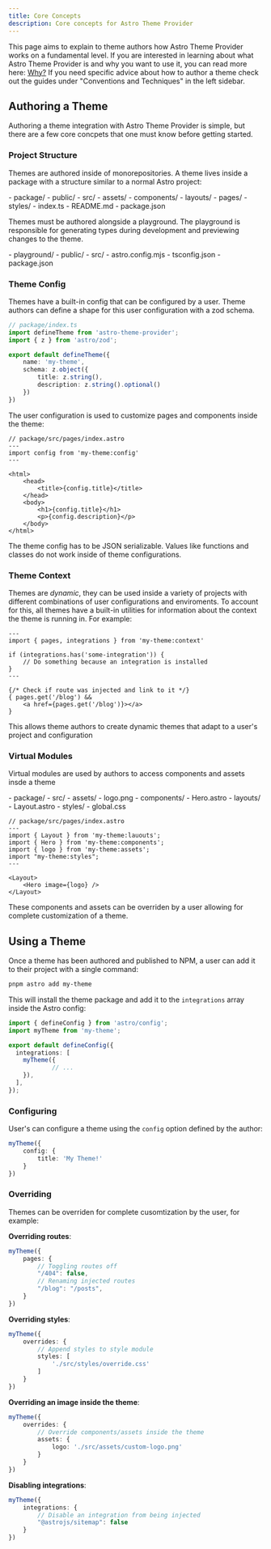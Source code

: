 ```yaml
---
title: Core Concepts
description: Core concepts for Astro Theme Provider
---
```



This page aims to explain to theme authors how Astro Theme Provider works on a fundamental level.
If you are interested in learning about what Astro Theme Provider is and why you want to use it, you can read more here: [Why?](/why)
If you need specific advice about how to author a theme check out the guides under "Conventions and Techniques" in the left sidebar.

## Authoring a Theme

Authoring a theme integration with Astro Theme Provider is simple, but there are a few core concpets that one must know before getting started.

### Project Structure

Themes are authored inside of monorepositories. A theme lives inside a package with a structure similar to a normal Astro project:

<FileTree>
- package/
	- public/
	- src/
		- assets/
		- components/
		- layouts/
		- pages/
		- styles/
	- index.ts
	- README.md
	- package.json
</FileTree>

Themes must be authored alongside a playground.
The playground is responsible for generating types during development and previewing changes to the theme.

<FileTree>
- playground/
	- public/
	- src/
	- astro.config.mjs
	- tsconfig.json
	- package.json
</FileTree>


### Theme Config

Themes have a built-in config that can be configured by a user.
Theme authors can define a shape for this user configuration with a zod schema.

```ts
// package/index.ts
import defineTheme from 'astro-theme-provider';
import { z } from 'astro/zod';

export default defineTheme({
	name: 'my-theme',
	schema: z.object({
		title: z.string(),
		description: z.string().optional()
	})
})
```

The user configuration is used to customize pages and components inside the theme:

```tsx
// package/src/pages/index.astro
---
import config from 'my-theme:config'
---

<html>
	<head>
		<title>{config.title}</title>
	</head>
	<body>
		<h1>{config.title}</h1>
		<p>{config.description}</p>
	</body>
</html>
```

The theme config has to be JSON serializable. Values like functions and classes do not work inside of theme configurations.


### Theme Context

Themes are *dynamic*, they can be used inside a variety of projects with different combinations of user configurations and enviroments.
To account for this, all themes have a built-in utilities for information about the context the theme is running in. For example:

```tsx
---
import { pages, integrations } from 'my-theme:context'

if (integrations.has('some-integration')) {
	// Do something because an integration is installed
}
---

{/* Check if route was injected and link to it */}
{ pages.get('/blog') &&
	<a href={pages.get('/blog')}></a>
}
```

This allows theme authors to create dynamic themes that adapt to a user's project and configuration

### Virtual Modules

Virtual modules are used by authors to access components and assets insde a theme

<FileTree>
- package/
	- src/
		- assets/
			- logo.png
		- components/
			- Hero.astro
		- layouts/
			- Layout.astro
		- styles/
			- global.css
</FileTree>

```tsx
// package/src/pages/index.astro
---
import { Layout } from 'my-theme:lauouts';
import { Hero } from 'my-theme:components';
import { logo } from 'my-theme:assets';
import "my-theme:styles";
---

<Layout>
	<Hero image={logo} />
</Layout>
```

These components and assets can be overriden by a user allowing for complete customization of a theme.

## Using a Theme

Once a theme has been authored and published to NPM, a user can add it to their project with a single command:

```sh
pnpm astro add my-theme
```

This will install the theme package and add it to the `integrations` array inside the Astro config:

```ts
import { defineConfig } from 'astro/config';
import myTheme from 'my-theme';

export default defineConfig({
  integrations: [
    myTheme({
			// ...
    }),
  ],
});
```

### Configuring

User's can configure a theme using the `config` option defined by the author:

```ts
myTheme({
	config: {
		title: 'My Theme!'
	}
})
```

### Overriding

Themes can be overriden for complete cusomtization by the user, for example:

**Overriding routes**:

```ts
myTheme({
	pages: {
		// Toggling routes off
		"/404": false,
		// Renaming injected routes
		"/blog": "/posts",
	}
})
```

**Overriding styles**:

```ts
myTheme({
	overrides: {
		// Append styles to style module
		styles: [
			'./src/styles/override.css'
		]
	}
})
```

**Overriding an image inside the theme**:

```ts
myTheme({
	overrides: {
		// Override components/assets inside the theme
		assets: {
			logo: './src/assets/custom-logo.png'
		}
	}
})
```

**Disabling integrations**:

```ts
myTheme({
	integrations: {
		// Disable an integration from being injected
		"@astrojs/sitemap": false
	}
})
```
